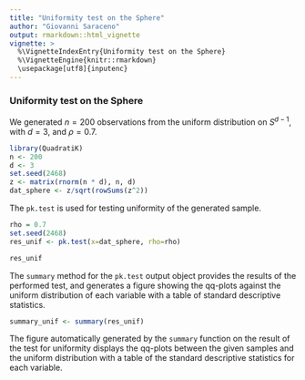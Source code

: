 ```yaml
---
title: "Uniformity test on the Sphere"
author: "Giovanni Saraceno"
output: rmarkdown::html_vignette
vignette: >
  %\VignetteIndexEntry{Uniformity test on the Sphere}
  %\VignetteEngine{knitr::rmarkdown}
  \usepackage[utf8]{inputenc}
---
```


### Uniformity test on the Sphere

We generated $n=200$ observations from the uniform distribution on $S^{d-1}$, with $d=3$, and $\rho = 0.7$. 
```r
library(QuadratiK)
n <- 200
d <- 3
set.seed(2468)
z <- matrix(rnorm(n * d), n, d)
dat_sphere <- z/sqrt(rowSums(z^2))
```

The ``pk.test`` is used for testing uniformity of the generated sample. 
```r
rho = 0.7
set.seed(2468)
res_unif <- pk.test(x=dat_sphere, rho=rho)

res_unif
```

The ``summary`` method for the ``pk.test`` output object provides the results of the performed test, and generates a figure showing the qq-plots against the uniform distribution of each variable with a table of standard descriptive statistics. 
```r
summary_unif <- summary(res_unif)
```

The figure automatically generated by the ``summary`` function on the result of the test for uniformity displays the  qq-plots between the given samples and the uniform distribution with a table of the standard descriptive statistics for each variable.
